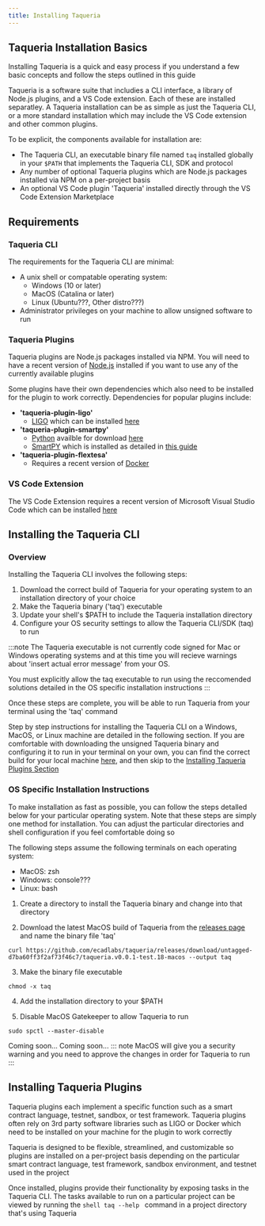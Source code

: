 ```yaml
---
title: Installing Taqueria
---
```



<!-- -----
Content Type: How-to Guide

Purpose: To guide a developer through process of installing the Taqueria CLI, basic plugins, and the VS Code Extension 

Audience: Novice to intermediate developers with a very basic understanding of Taqueria and CLI usage

Goal: To provide a simple, easy, and reliable installation process for developers to follow so there is minimal churn due to frustration or inability to use the product due to installation or configuration issues

Questions:
- What do you need to understand about Taqueria to understand the installion process?
- What options are there for installing Taqueria?
- What are the exact steps a user will need to follow for each OS?
- What are the most frequent friction points new users will have?

----- -->

## Taqueria Installation Basics

Installing Taqueria is a quick and easy process if you understand a few basic concepts and follow the steps outlined in this guide

Taqueria is a software suite that includies a CLI interface, a library of Node.js plugins, and a VS Code extension. Each of these are installed separatley. A Taqueria installation can be as simple as just the Taqueria CLI, or a more standard installation which may include the VS Code extension and other common plugins.

To be explicit, the components available for installation are:
- The Taqueria CLI, an executable binary file named `taq` installed globally in your `$PATH` that implements the Taqueria CLI, SDK and protocol
- Any number of optional Taqueria plugins which are Node.js packages installed via NPM on a per-project basis
- An optional VS Code plugin 'Taqueria' installed directly through the VS Code Extension Marketplace

## Requirements

### Taqueria CLI

The requirements for the Taqueria CLI are minimal:
- A unix shell or compatable operating system:
    - Windows (10 or later)
    - MacOS (Catalina or later)
    - Linux (Ubuntu???, Other distro???)
- Administrator privileges on your machine to allow unsigned software to run

### Taqueria Plugins

Taqueria plugins are Node.js packages installed via NPM. You will need to have a recent version of [Node.js](https://nodejs.org/) installed if you want to use any of the currently available plugins

Some plugins have their own dependencies which also need to be installed for the plugin to work correctly. Dependencies for popular plugins include: 
- **'taqueria-plugin-ligo'**
    - [LIGO](https://ligolang.org) which can be installed [here](https://ligolang.org/docs/intro/installation/)
- **'taqueria-plugin-smartpy'**
    - [Python](https://www.python.org/) availble for download [here](https://www.python.org/downloads/)
    - [SmartPY](https://smartpy.io/) which is installed as detailed in [this guide](https://smartpy.io/docs/cli/#direct-installation)
- **'taqueria-plugin-flextesa'**
    - Requires a recent version of [Docker](https://www.docker.com/)

### VS Code Extension

The VS Code Extension requires a recent version of Microsoft Visual Studio Code which can be installed [here](https://code.visualstudio.com/) 

## Installing the Taqueria CLI

### Overview

Installing the Taqueria CLI involves the following steps:

1. Download the correct build of Taqueria for your operating system to an installation directory of your choice
2. Make the Taqueria binary ('taq') executable
3. Update your shell's $PATH to include the Taqueria installation directory
4. Configure your OS security settings to allow the Taqueria CLI/SDK (taq) to run

:::note
The Taqueria executable is not currently code signed for Mac or Windows operating systems and at this time you will recieve warnings about 'insert actual error message' from your OS.

You must explicitly allow the taq executable to run using the reccomended solutions detailed in the OS specific installation instructions
:::

Once these steps are complete, you will be able to run Taqueria from your terminal using the 'taq' command

Step by step instructions for installing the Taqueria CLI on a Windows, MacOS, or Linux machine are detailed in the following section. If you are comfortable with downloading the unsigned Taqueria binary and configuring it to run in your terminal on your own, you can find the correct build for your local machine [here](https://github.com/ecadlabs/taqueria/releases), and then skip to the [Installing Taqueria Plugins Section](#installing-taqueria-pluginsz) 

### OS Specific Installation Instructions

To make installation as fast as possible, you can follow the steps detalled below for your particular operating system. Note that these steps are simply one method for installation. You can adjust the particular directories and shell configuration if you feel comfortable doing so

The following steps assume the following terminals on each operating system:
- MacOS: zsh
- Windows: console???
- Linux: bash


<Tabs groupId="operating-systems">
<TabItem value="mac" label="MacOS">
  
1. Create a directory to install the Taqueria binary and change into that directory

2. Download the latest MacOS build of Taqueria from the [releases page](https://github.com/ecadlabs/taqueria/releases/) and name the binary file 'taq'
```shell
curl https://github.com/ecadlabs/taqueria/releases/download/untagged-d7ba60ff3f2af73f46c7/taqueria.v0.0.1-test.18-macos --output taq
```

3. Make the binary file executable
```shell
chmod -x taq
```

4. Add the installation directory to your $PATH

5. Disable MacOS Gatekeeper to allow Taqueria to run
```shell
sudo spctl --master-disable
```
</TabItem>
<TabItem value="win" label="Windows">Coming soon...</TabItem>
<TabItem value="lnx" label="Linux">Coming soon...</TabItem>
</Tabs>
::: note
    MacOS will give you a security warning and you need to approve the changes in order for Taqueria to run
    :::

## Installing Taqueria Plugins

Taqueria plugins each implement a specific function such as a smart contract language, testnet, sandbox, or test framework. Taqueria plugins often rely on 3rd party software libraries such as LIGO or Docker which need to be installed on your machine for the plugin to work correctly

Taqueria is designed to be flexible, streamlined, and customizable so plugins are installed on a per-project basis depending on the particular smart contract language, test framework, sandbox environment, and testnet used in the project

Once installed, plugins provide their functionality by exposing tasks in the Taqueria CLI. The tasks available to run on a particular project can be viewed by running the ```shell taq --help ``` command in a project directory that's using Taqueria 



